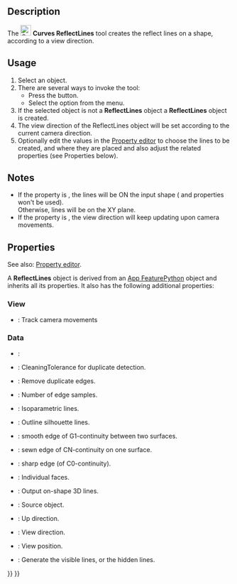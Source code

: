 <languages/>

{{Docnav
|[[Curves_CompressionSpring|CompressionSpring]]
|[[Curves_MultiLoft|MultiLoft]]
|[[Curves_Workbench|Curves]]
|IconL=Curves_CompressionSpring.svg
|IconR=Curves_MultiLoft.svg
|IconC=Curves_workbench_icon.svg
}}

{{GuiCommand
|Name=Curves ReflectLines
|MenuLocation=Surfaces → Reflect Lines
|Workbenches=[[Curves_Workbench|Curves]]
}}

==Description==

The [[Image:Curves_ReflectLines.svg|24px]] '''Curves ReflectLines''' tool creates the reflect lines on a shape, according to a view direction.

==Usage==

# Select an object.
# There are several ways to invoke the tool:
#* Press the {{Button|[[Image:Curves_ReflectLines.svg|16px]] [[Curves_ReflectLines|Reflect Lines]]}} button.
#* Select the {{MenuCommand|Surfaces → [[Image:Curves_ReflectLines.svg|16px]] Reflect Lines}} option from the menu.
# If the selected object is not a '''ReflectLines''' object a '''ReflectLines''' object is created.
# The view direction of the ReflectLines object will be set according to the current camera direction.
# Optionally edit the values in the [[Property_editor|Property editor]] to choose the lines to be created, and where they are placed and also adjust the related properties (see Properties below).

==Notes==

* If the {{PropertyData|On Shape}} property is {{True}}, the lines will be ON the input shape ({{PropertyData|View Pos}} and {{PropertyData|Up Dir}} properties won't be used).<br>Otherwise, lines will be on the XY plane.
* If the {{PropertyView|TrackCamera}} property is {{True}}, the view direction will keep updating upon camera movements.

==Properties==

See also: [[Property_editor|Property editor]].

A '''ReflectLines''' object is derived from an [[App_FeaturePython|App FeaturePython]] object and inherits all its properties. It also has the following additional properties:

===View===

{{TitleProperty|AutoView}}

* {{PropertyView|TrackCamera|Bool}}: Track camera movements

===Data===

* {{PropertyData|Proxy|PythonObject}}: 

{{TitleProperty|Cleaning Options}}

* {{PropertyData|Cleaning Tolerance|Quantity|Hidden}}: CleaningTolerance for duplicate detection.
* {{PropertyData|Remove Duplicates|Bool}}: Remove duplicate edges.
* {{PropertyData|Samples|Integer|Hidden}}: Number of edge samples.

{{TitleProperty|Edge Type}}

* {{PropertyData|Iso Line|Bool}}: Isoparametric lines.
* {{PropertyData|Out Line|Bool}}: Outline silhouette lines.
* {{PropertyData|Rg1 Line|Bool|}}: smooth edge of G1-continuity between two surfaces.
* {{PropertyData|RgN Line|Bool}}: sewn edge of CN-continuity on one surface.
* {{PropertyData|Sharp|Bool}}: sharp edge (of C0-continuity).

{{TitleProperty|Reflect Lines}}

* {{PropertyData|Indiv Faces|LinkSubList}}: Individual faces.
* {{PropertyData|On Shape|Bool}}: Output on-shape 3D lines.
* {{PropertyData|Source|Link}}: Source object.
* {{PropertyData|Up Dir|Vector|Hidden}}: Up direction.
* {{PropertyData|View Dir|Vector}}: View direction.
* {{PropertyData|View Pos|Vector|Hidden}}: View position.
* {{PropertyData|Visible|Bool}}: Generate the visible lines, or the hidden lines.


{{Docnav
|[[Curves_CompressionSpring|CompressionSpring]]
|[[Curves_MultiLoft|MultiLoft]]
|[[Curves_Workbench|Curves]]
|IconL=Curves_CompressionSpring.svg
|IconR=Curves_MultiLoft.svg
|IconC=Curves_workbench_icon.svg
}}

{{Curves Tools navi{{#translation:}}}}
{{Userdocnavi{{#translation:}}}}